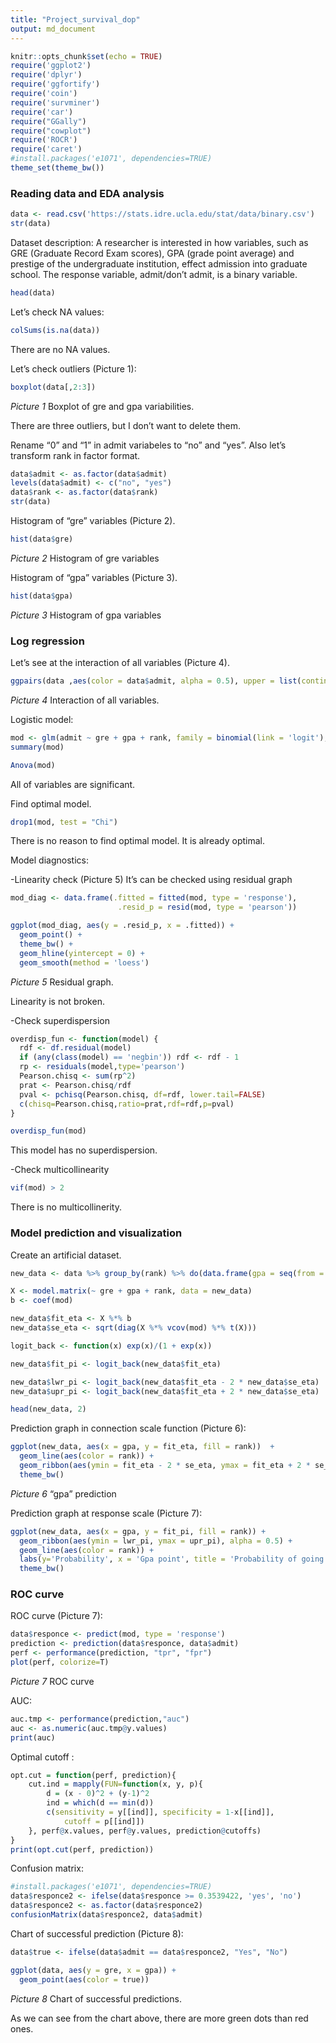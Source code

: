 ```yaml
---
title: "Project_survival_dop"
output: md_document
---
```


```r
knitr::opts_chunk$set(echo = TRUE)
require('ggplot2')
require('dplyr')
require('ggfortify')
require('coin')
require('survminer')
require('car')
require("GGally")
require("cowplot")
require('ROCR')
require('caret')
#install.packages('e1071', dependencies=TRUE)
theme_set(theme_bw())
```


### Reading data and EDA analysis

```r
data <- read.csv('https://stats.idre.ucla.edu/stat/data/binary.csv')
str(data)
```

Dataset description:
A researcher is interested in how variables, such as GRE (Graduate Record Exam scores), GPA (grade point average) and prestige of the undergraduate institution, effect admission into graduate school. The response variable, admit/don’t admit, is a binary variable.

```r
head(data)
```

Let's check NA values:

```r
colSums(is.na(data))
```

There are no NA values.

Let's check outliers (Picture 1):

```r
boxplot(data[,2:3])
```

_Picture 1_ Boxplot of gre and gpa variabilities.

There are three outliers, but I don't want to delete them.

Rename "0" and "1" in admit variabeles to "no" and "yes". Also let's transform rank in factor format.

```r
data$admit <- as.factor(data$admit)
levels(data$admit) <- c("no", "yes")
data$rank <- as.factor(data$rank)
str(data)
```

Histogram of "gre" variables (Picture 2).

```r
hist(data$gre)
```

_Picture 2_ Histogram of gre variables

Histogram of "gpa" variables (Picture 3).

```r
hist(data$gpa)
```

_Picture 3_ Histogram of gpa variables


### Log regression

Let's see at the interaction of all variables (Picture 4).

```r
ggpairs(data ,aes(color = data$admit, alpha = 0.5), upper = list(continuous = wrap("cor", method = "spearman", size = 4)))
```

_Picture 4_ Interaction of all variables.

Logistic model:

```r
mod <- glm(admit ~ gre + gpa + rank, family = binomial(link = 'logit'), data = data)
summary(mod)
```

```r
Anova(mod)
```

All of variables are significant.

Find optimal model.

```r
drop1(mod, test = "Chi")
```

There is no reason to find optimal model. It is already optimal.

Model diagnostics:

-Linearity check (Picture 5)
It’s can be checked using residual graph

```r
mod_diag <- data.frame(.fitted = fitted(mod, type = 'response'),
                        .resid_p = resid(mod, type = 'pearson'))

ggplot(mod_diag, aes(y = .resid_p, x = .fitted)) + 
  geom_point() +
  theme_bw() +
  geom_hline(yintercept = 0) +  
  geom_smooth(method = 'loess')
```

_Picture 5_ Residual graph.

Linearity is not broken.

-Check superdispersion

```r
overdisp_fun <- function(model) {
  rdf <- df.residual(model) 
  if (any(class(model) == 'negbin')) rdf <- rdf - 1 
  rp <- residuals(model,type='pearson') 
  Pearson.chisq <- sum(rp^2) 
  prat <- Pearson.chisq/rdf  
  pval <- pchisq(Pearson.chisq, df=rdf, lower.tail=FALSE) 
  c(chisq=Pearson.chisq,ratio=prat,rdf=rdf,p=pval)     
}

overdisp_fun(mod)
```

This model has no superdispersion.

-Check multicollinearity

```r
vif(mod) > 2
```

There is no multicollinerity.

### Model prediction and visualization

Create an artificial dataset.

```r
new_data <- data %>% group_by(rank) %>% do(data.frame(gpa = seq(from = min(.$gpa), to = max(.$gpa), length.out = 100), gre = mean(.$gre)))

X <- model.matrix(~ gre + gpa + rank, data = new_data)
b <- coef(mod)

new_data$fit_eta <- X %*% b
new_data$se_eta <- sqrt(diag(X %*% vcov(mod) %*% t(X)))

logit_back <- function(x) exp(x)/(1 + exp(x)) 

new_data$fit_pi <- logit_back(new_data$fit_eta)

new_data$lwr_pi <- logit_back(new_data$fit_eta - 2 * new_data$se_eta)
new_data$upr_pi <- logit_back(new_data$fit_eta + 2 * new_data$se_eta)

head(new_data, 2)
```


Prediction graph in connection scale function (Picture 6):

```r
ggplot(new_data, aes(x = gpa, y = fit_eta, fill = rank))  + 
  geom_line(aes(color = rank)) +
  geom_ribbon(aes(ymin = fit_eta - 2 * se_eta, ymax = fit_eta + 2 * se_eta), alpha = 0.5)+
  theme_bw()
```

_Picture 6_ "gpa" prediction

Prediction graph at response scale (Picture 7):

```r
ggplot(new_data, aes(x = gpa, y = fit_pi, fill = rank)) +
  geom_ribbon(aes(ymin = lwr_pi, ymax = upr_pi), alpha = 0.5) +
  geom_line(aes(color = rank)) +
  labs(y='Probability', x = 'Gpa point', title = 'Probability of going to university') +
  theme_bw()
```


### ROC curve

ROC curve (Picture 7):

```r
data$responce <- predict(mod, type = 'response')
prediction <- prediction(data$responce, data$admit)
perf <- performance(prediction, "tpr", "fpr")
plot(perf, colorize=T)
```

_Picture 7_ ROC curve

AUC:

```r
auc.tmp <- performance(prediction,"auc") 
auc <- as.numeric(auc.tmp@y.values)
print(auc)
```

Optimal cutoff :

```r
opt.cut = function(perf, prediction){
    cut.ind = mapply(FUN=function(x, y, p){
        d = (x - 0)^2 + (y-1)^2
        ind = which(d == min(d))
        c(sensitivity = y[[ind]], specificity = 1-x[[ind]], 
            cutoff = p[[ind]])
    }, perf@x.values, perf@y.values, prediction@cutoffs)
}
print(opt.cut(perf, prediction))
```

Confusion matrix:

```r
#install.packages('e1071', dependencies=TRUE)
data$responce2 <- ifelse(data$responce >= 0.3539422, 'yes', 'no')
data$responce2 <- as.factor(data$responce2)
confusionMatrix(data$responce2, data$admit)
```

Chart of successful prediction (Picture 8):

```r
data$true <- ifelse(data$admit == data$responce2, "Yes", "No")

ggplot(data, aes(y = gre, x = gpa)) +
  geom_point(aes(color = true))
```

_Picture 8_ Chart of successful predictions.

As we can see from the chart above, there are more green dots than red ones. 


